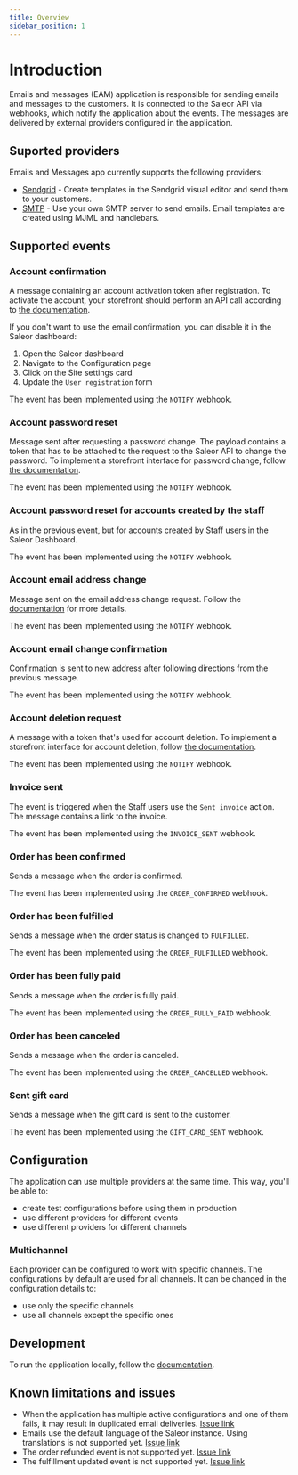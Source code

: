 ```yaml
---
title: Overview
sidebar_position: 1
---
```


# Introduction

Emails and messages (EAM) application is responsible for sending emails and messages to the customers. It is connected to the Saleor API via webhooks, which notify the application about the events. The messages are delivered by external providers configured in the application.

## Suported providers

Emails and Messages app currently supports the following providers:

- [Sendgrid](sendgrid) - Create templates in the Sendgrid visual editor and send them to your customers.
- [SMTP](smtp) - Use your own SMTP server to send emails. Email templates are created using MJML and handlebars.

## Supported events

### Account confirmation

A message containing an account activation token after registration. To activate the account, your storefront should perform an API call according to [the documentation](developer/users#registration-with-email-confirmation).

If you don't want to use the email confirmation, you can disable it in the Saleor dashboard:

1. Open the Saleor dashboard
1. Navigate to the Configuration page
1. Click on the Site settings card
1. Update the `User registration` form

The event has been implemented using the `NOTIFY` webhook.

### Account password reset

Message sent after requesting a password change. The payload contains a token that has to be attached to the request to the Saleor API to change the password. To implement a storefront interface for password change, follow [the documentation](developer/users#resetting-the-password).

The event has been implemented using the `NOTIFY` webhook.

### Account password reset for accounts created by the staff

As in the previous event, but for accounts created by Staff users in the Saleor Dashboard.

The event has been implemented using the `NOTIFY` webhook.

### Account email address change

Message sent on the email address change request. Follow the [documentation](developer/users#changing-the-email-address) for more details.

The event has been implemented using the `NOTIFY` webhook.

### Account email change confirmation

Confirmation is sent to new address after following directions from the previous message.

The event has been implemented using the `NOTIFY` webhook.

### Account deletion request

A message with a token that's used for account deletion. To implement a storefront interface for account deletion, follow [the documentation](developer/users#deleting-the-account).

The event has been implemented using the `NOTIFY` webhook.

### Invoice sent

The event is triggered when the Staff users use the `Sent invoice` action. The message contains a link to the invoice.

The event has been implemented using the `INVOICE_SENT` webhook.

### Order has been confirmed

Sends a message when the order is confirmed.

The event has been implemented using the `ORDER_CONFIRMED` webhook.

### Order has been fulfilled

Sends a message when the order status is changed to `FULFILLED`.

The event has been implemented using the `ORDER_FULFILLED` webhook.

### Order has been fully paid

Sends a message when the order is fully paid.

The event has been implemented using the `ORDER_FULLY_PAID` webhook.

### Order has been canceled

Sends a message when the order is canceled.

The event has been implemented using the `ORDER_CANCELLED` webhook.

### Sent gift card

Sends a message when the gift card is sent to the customer.

The event has been implemented using the `GIFT_CARD_SENT` webhook.

## Configuration

The application can use multiple providers at the same time. This way, you'll be able to:

- create test configurations before using them in production
- use different providers for different events
- use different providers for different channels

### Multichannel

Each provider can be configured to work with specific channels. The configurations by default are used for all channels. It can be changed in the configuration details to:

- use only the specific channels
- use all channels except the specific ones

## Development

To run the application locally, follow the [documentation](../../development).

## Known limitations and issues

- When the application has multiple active configurations and one of them fails, it may result in duplicated email deliveries. [Issue link](https://github.com/saleor/apps/issues/725)
- Emails use the default language of the Saleor instance. Using translations is not supported yet. [Issue link](https://github.com/saleor/apps/issues/726)
- The order refunded event is not supported yet. [Issue link](https://github.com/saleor/apps/issues/728)
- The fulfillment updated event is not supported yet. [Issue link](https://github.com/saleor/apps/issues/729)
